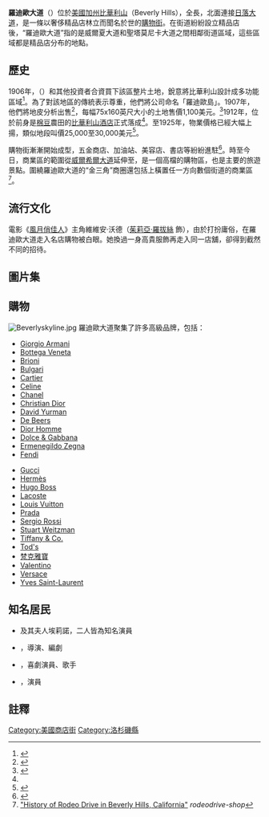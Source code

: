 {{NOT|牛仔街}}
{{Infobox street
| name                    = 羅迪歐大道
| native_name             =
| marker_image            =
| image                   = Rodeo Drive, Beverly Hills, LA, CA, jjron 21.03.2012.jpg
| image_size              = 250px
| caption                 = 羅迪歐大道街景（2012年攝）
| other_name              = 
| former_names            =
| postal_code             = 
| addresses               =
| length_m                =
| length_ft               =
| length_mi               = 
| length_km               = 
| length_ref              =
| width                   =
| location                = [[美國|美國]][[加州|加州]][[洛杉磯縣|洛杉磯縣]][[比華利山|比華利山]]
| client                  =
| maint                   =
| coordinates             = 
| direction_a             = 北
| terminus_a              = [[日落大道|日落大道]]
| direction_b             = 南
| terminus_b              = Beverwil Drive
| junction                = [[威爾希爾大道|威爾希爾大道]]、{{link-en|聖莫尼卡大道|Santa Monica Boulevard}}
| commissioning_date      =
| construction_start_date =
| completion_date         = 
| inauguration_date       = <!-- {{Start date|YYYY|MM|DD}} -->
| demolition_date         =
| north                   =
| south                   =
| east                    = North Beverly Drive
| west                    = North Camden Drive
}}
'''羅迪歐大道'''（{{lang-en|Rodeo Drive}}）位於[[美國|美國]][[加州|加州]][[比華利山|比華利山]]（Beverly Hills），全長{{convert|2|mi|km}}，北面連接[[日落大道|日落大道]]，是一條以奢侈精品店林立而聞名於世的[[商圈|購物街]]。在街道紛紛設立精品店後，“羅迪歐大道”指的是威爾夏大道和聖塔莫尼卡大道之間相鄰街道區域，這些區域都是精品店分布的地點。

== 歷史 ==
1906年，{{link-en|伯頓·E·格林|Burton E. Green}}（{{lang|en|Burton E. Green}}）和其他投資者合資買下該區整片土地，銳意將比華利山設計成多功能區域<ref>{{cite news|work=Los Angeles Times|title=New Railroad and New City|date=November 10, 1906|page=I12}}</ref>。為了對該地區的傳統表示尊重，他們將公司命名「羅迪歐島」。1907年，他們將地皮分析出售<ref name="terrancegoode">{{cite journal |last=Goode |first=Terrance |title=Rodeo Drive: The History of a "Street of Dreams"
|journal=[[Journal_of_Architectural_and_Planning_Research|Journal of Architectural and Planning Research]] |accessdate=18 February 2015 |volume=15 |issue=1 |pages=45-60 |url=http://www.jstor.org/stable/43030442
|date=Spring 1998 |registration=yes |via=[[JSTOR|JSTOR]] }}</ref>，每幅75x160英尺大小的土地售價1,100美元。<ref>{{cite news|title=Sales in Beverly Hills|work=Los Angeles Times|page=V20|date=May 19, 1907}}</ref>1912年，位於前身是[[棉豆|棉豆]]農田的[[比華利山酒店|比華利山酒店]]正式落成<ref name="terrancegoode"/>。至1925年，物業價格已經大幅上揚，類似地段叫價25,000至30,000美元<ref>{{cite news|title=Realty Values Show Increase:Beverly Hills Lots Reveal Remarkable Gains|date=November 22, 1925|work=Los Angeles Times}}</ref>。

購物街漸漸開始成型，五金商店、加油站、美容店、書店等紛紛進駐<ref name=deal>{{cite news|work=New York Times|title=Deal at Beverly Hills: Investor Enlarges Holdings in Coast City Realty|page=45|date=February 19, 1958}}</ref>。時至今日，商業區的範圍從[[威爾希爾大道|威爾希爾大道]]延伸至{{link-en|聖莫尼卡大道|Santa Monica Boulevard}}，是一個高檔的購物區，也是主要的旅遊景點。圍繞羅迪歐大道的“金三角”商圈還包括上橫置任一方向數個街道的商業區<ref>[http://www.rodeodrive-shop.com/info/Rodeo_Drive_History.html "History of Rodeo Drive in Beverly Hills, California"] ''rodeodrive-shop''</ref>。

== 流行文化 ==
電影《[[風月俏佳人|風月俏佳人]]》主角維維安·沃德（[[茱莉亞·羅拔絲|茱莉亞·羅拔絲]] 飾），由於打扮庸俗，在羅迪歐大道走入名店購物被{{link-en|售貨員|Shopkeeper}}白眼。她換過一身高貴服飾再走入同一店舖，卻得到截然不同的招待。

== 圖片集 ==
{{gallery
|align=center
|File:Rodeo drive street sign-93.jpg|北羅迪歐大道路牌
|File:A012, Beverly Hills, California, USA, Vector W8 on Rodeo Drive, 1991.jpg|停泊在路邊的名貴跑車（1991年攝）
|File:Via Rodeo, Beverly Hills.jpg|位於羅迪歐大道此號的歐洲風格建築
|File:Rodeo drive, 01.JPG|放置於羅迪歐大道的雕塑
|File:Chanel_boutique_on_Rodeo_Drive.jpg|Chanel 羅迪歐大道
}}

== 購物 ==
[[File:Beverlyskyline.jpg|thumb]]
羅迪歐大道聚集了許多高級品牌，包括：
{{col-begin}}{{col-break}}
*[[Giorgio_Armani|Giorgio Armani]]
*[[寶緹嘉|Bottega Veneta]]
*[[Brioni|Brioni]]
*[[Bulgari|Bulgari]]
*[[Cartier|Cartier]]
*[[Celine|Celine]]
*[[Chanel|Chanel]]
*[[Christian_Dior|Christian Dior]]
*[[David_Yurman|David Yurman]]
*[[戴比爾斯|De Beers]]
*[[迪奧男裝|Dior Homme]]
*[[Dolce_&_Gabbana|Dolce & Gabbana]]
*[[Ermenegildo_Zegna|Ermenegildo Zegna]]
*[[Fendi|Fendi]]
{{col-break|gap=4em}}
*[[Gucci|Gucci]]
*[[Hermès|Hermès]]
*[[Hugo_Boss|Hugo Boss]]
*[[Lacoste|Lacoste]]
*[[Louis_Vuitton|Louis Vuitton]]
*[[Prada|Prada]]
*[[Sergio_Rossi|Sergio Rossi]]
*[[Stuart_Weitzman|Stuart Weitzman]]
*[[Tiffany_&_Co.|Tiffany & Co.]]
*[[Tod's|Tod's]]
*[[梵克雅寶|梵克雅寶]]
*[[Valentino|Valentino]]
*[[Versace|Versace]]
*[[伊夫聖洛朗|Yves Saint-Laurent]]
{{col-end}}

== 知名居民 ==
* {{link-en|威廉·博伊德|William Boyd (actor)}}及其夫人埃莉諾，二人皆為知名演員
* {{link-en|托德·布朗寧|Tod Browning}}，導演、編劇
* {{link-en|埃迪·康托|Eddie Cantor}}，喜劇演員、歌手
* {{link-en|拉爾夫·福布斯|Ralph Forbes}}，演員

== 註釋 ==
<references/>

[[Category:美國商店街|Category:美國商店街]]
[[Category:洛杉磯縣|Category:洛杉磯縣]]